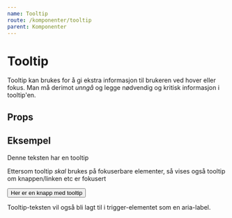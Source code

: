 ```yaml
---
name: Tooltip
route: /komponenter/tooltip
parent: Komponenter
---
```



# Tooltip

Tooltip kan brukes for å gi ekstra informasjon til brukeren ved hover eller fokus.
Man må derimot _unngå_ og legge nødvendig og kritisk informasjon i tooltip'en.

## Props

<Props of={Tooltip} />

## Eksempel

<Playground>
  <Tooltip content="Her er tooltipen" placement="top">
    Denne teksten har en tooltip
  </Tooltip>
</Playground>

Ettersom tooltip _skal_ brukes på fokuserbare elementer, så vises også tooltip om knappen/linken etc er fokusert

<Playground>
  <Tooltip content="Tooltip til knappen" placement="top">
    <button>Her er en knapp med tooltip</button>
  </Tooltip>
</Playground>

Tooltip-teksten vil også bli lagt til i trigger-elementet som en aria-label.
